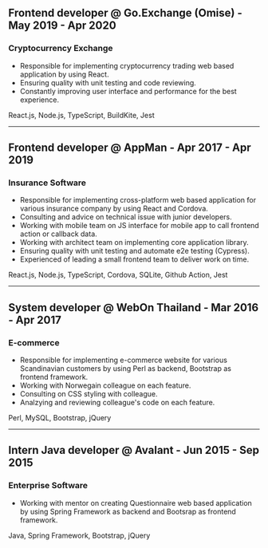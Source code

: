 
## Frontend developer @ Go.Exchange (Omise) - May 2019 - Apr 2020
### Cryptocurrency Exchange

- Responsible for implementing cryptocurrency trading web based application by using React.
- Ensuring quality with unit testing and code reviewing.
- Constantly improving user interface and performance for the best experience.

React.js, Node.js, TypeScript, BuildKite, Jest

---

## Frontend developer @ AppMan - Apr 2017 - Apr 2019
### Insurance Software

- Responsible for implementing cross-platform web based application for various insurance company by using React and Cordova.
- Consulting and advice on technical issue with junior developers.
- Working with mobile team on JS interface for mobile app to call frontend action or callback data.
- Working with architect team on implementing core application library.
- Ensuring quality with unit testing and automate e2e testing (Cypress).
- Experienced of leading a small frontend team to deliver work on time.

React.js, Node.js, TypeScript, Cordova, SQLite, Github Action, Jest

---

## System developer @ WebOn Thailand - Mar 2016 - Apr 2017
### E-commerce

- Responsible for implementing e-commerce website for various Scandinavian customers by using Perl as backend, Bootstrap as frontend framework.
- Working with Norwegain colleague on each feature.
- Consulting on CSS styling with colleague.
- Analzying and reviewing colleague's code on each feature.

Perl, MySQL, Bootstrap, jQuery

---

## Intern Java developer @ Avalant - Jun 2015 - Sep 2015
### Enterprise Software

- Working with mentor on creating Questionnaire web based application by using Spring Framework as backend and Bootsrap as frontend framework.

Java, Spring Framework, Bootstrap, jQuery

